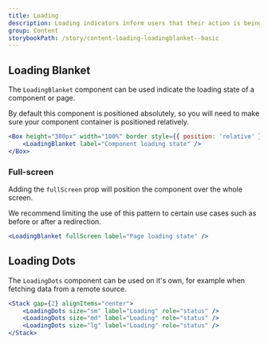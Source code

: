 ```yaml
---
title: Loading
description: Loading indicators inform users that their action is being processed.
group: Content
storybookPath: /story/content-loading-loadingblanket--basic
---
```


## Loading Blanket

The `LoadingBlanket` component can be used indicate the loading state of a component or page.

By default this component is positioned absolutely, so you will need to make sure your component container is positioned relatively.

```jsx live
<Box height="300px" width="100%" border style={{ position: 'relative' }}>
	<LoadingBlanket label="Component loading state" />
</Box>
```

### Full-screen

Adding the `fullScreen` prop will position the component over the whole screen.

We recommend limiting the use of this pattern to certain use cases such as before or after a redirection.

```jsx
<LoadingBlanket fullScreen label="Page loading state" />
```

## Loading Dots

The `LoadingDots` component can be used on it's own, for example when fetching data from a remote source.

```jsx live
<Stack gap={2} alignItems="center">
	<LoadingDots size="sm" label="Loading" role="status" />
	<LoadingDots size="md" label="Loading" role="status" />
	<LoadingDots size="lg" label="Loading" role="status" />
</Stack>
```
